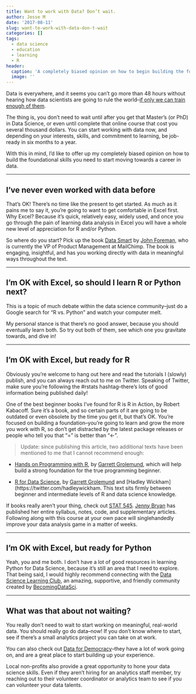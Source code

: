 ```yaml
---
title: Want to work with Data? Don’t wait.
author: Jesse M
date: '2017-08-11'
slug: want-to-work-with-data-don-t-wait
categories: []
tags:
  - data science
  - education
  - learning
  - R
header:
  caption: 'A completely biased opinion on how to begin building the foundational skills you need to moe towards a career in data'
  image: ''
---
```


Data is everywhere, and it seems you can’t go more than 48 hours without hearing how data scientists are going to rule the world--[if only we can train enough of them](https://www.forbes.com/sites/louiscolumbus/2017/05/13/ibm-predicts-demand-for-data-scientists-will-soar-28-by-2020/).

The thing is, you don’t need to wait until after you get that Master’s (or PhD) in Data Science, or even until complete that online course that cost you several thousand dollars. You can start working with data now, and depending on your interests, skills, and commitment to learning, be job-ready in six months to a year.

With this in mind, I’d like to offer up my completely biased opinion on how to build the foundational skills you need to start moving towards a career in data.  

*** 

## I’ve never even worked with data before
That’s OK! There’s no time like the present to get started. As much as it pains me to say it, you’re going to want to get comfortable in Excel first. Why Excel? Because it’s quick, relatively easy, widely used, and once you go through the pain of learning data analysis in Excel you will have a whole new level of appreciation for R and/or Python.

So where do you start? Pick up the book [Data Smart](https://www.amazon.com/dp/111866146X/ref=cm_sw_su_dp) by [John Foreman](https://twitter.com/john4man), who is currently the VP of Product Management at MailChimp. The book is engaging, insightful, and has you working directly with data in meaningful ways throughout the text.  

*** 

## I’m OK with Excel, so should I learn R or Python next?
This is a topic of much debate within the data science community--just do a Google search for “R vs. Python” and watch your computer melt.

My personal stance is that there’s no good answer, because you should eventually learn both. So try out both of them, see which one you gravitate towards, and dive in!  

*** 

## I’m OK with Excel, but ready for R
Obviously you’re welcome to hang out here and read the tutorials I (slowly) publish, and you can always reach out to me on Twitter. Speaking of Twitter, make sure you’re following the #rstats hashtag--there’s lots of good information being published daily!  

One of the best beginner books I’ve found for R is R in Action, by Robert Kabacoff. Sure it’s a book, and so certain parts of it are going to be outdated or even obsolete by the time you get it, but that’s OK. You’re focused on building a foundation--you’re going to learn and grow the more you work with R, so don’t get distracted by the latest package releases or people who tell you that “=” is better than “<-”.  

>Update: since publishing this article, two additional texts have been mentioned to me that I cannot recommend enough:  

* [Hands on Programming with R](http://shop.oreilly.com/product/0636920028574.do), by [Garrett Grolemund](https://twitter.com/statgarrett), which will help build a strong foundation for the true programming beginner.  

* [R for Data Science](http://r4ds.had.co.nz/), by [Garrett Grolemund](https://twitter.com/statgarrett) and [Hadley Wickham](https://twitter.com/hadleywickham. This text sits firmly between beginner and intermediate levels of R and data science knowledge.  

If books really aren’t your thing, check out [STAT 545](http://stat545.com/topics.html). [Jenny Bryan](https://twitter.com/jennybryan) has published her entire syllabus, notes, code, and supplementary articles. Following along with this course at your own pace will singlehandedly improve your data analysis game in a matter of weeks.  

*** 

## I’m OK with Excel, but ready for Python
Yeah, you and me both. I don’t have a lot of good resources in learning Python for Data Science, because it’s still an area that I need to explore. That being said, I would highly recommend connecting with the [Data Science Learning Club](https://www.becomingadatascientist.com/learningclub/), an amazing, supportive, and friendly community created by [BecomingDataSci](https://twitter.com/BecomingDataSci?lang=en).  

***

## What was that about not waiting?
You really don’t need to wait to start working on meaningful, real-world data. You should really go do data--now! If you don’t know where to start, see if there’s a small analytics project you can take on at work.

You can also check out [Data for Democracy](http://datafordemocracy.org/)--they have a lot of work going on, and are a great place to start building up your experience.

Local non-profits also provide a great opportunity to hone your data science skills. Even if they aren’t hiring for an analytics staff member, try reaching out to their volunteer coordinator or analytics team to see if you can volunteer your data talents.